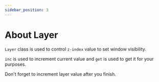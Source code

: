 ```yaml
---
sidebar_position: 3
---
```

# About Layer

`Layer` class is used to control `z-index` value to set window visibility.

`inc` is used to increment current value and `get` is used to get it for your purposes.

Don't forget to increment layer value after you finish.